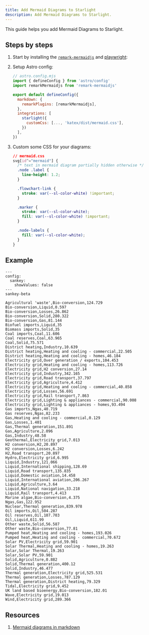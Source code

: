 ```yaml
---
title: Add Mermaid Diagrams to Starlight
description: Add Mermaid Diagrams to Starlight.
---
```



This guide helps you add Mermaid Diagrams to Starlight.

## Steps by steps

<Steps>

1.  Start by installing the [`remark-mermaidjs`](https://github.com/remcohaszing/remark-mermaidjs) and [playwright](https://playwright.com):
    <PackageManagerCommand command='add remark-mermaidjs playwright playwright-chromium' />

2.  Setup Astro config:

    ```js ins={3, 11}
    // astro.config.mjs
    import { defineConfig } from 'astro/config'
    import remarkMermaidjs from 'remark-mermaidjs'

    export default defineConfig({
      markdown: {
        remarkPlugins: [remarkMermaidjs],
      },
      integrations: [
        starlight({
          customCss: [..., 'katex/dist/mermaid.css'],
        })
      ],
    })
    ```

3.  Custom some CSS for your diagrams:

    ```css
    // mermaid.css
    svg[id^="mermaid"] {
      /* text in mermaid diagram partially hidden otherwise */
      .node .label {
        line-height: 1.2;
      }

      .flowchart-link {
        stroke: var(--sl-color-white) !important;
      }

      .marker {
        stroke: var(--sl-color-white);
        fill: var(--sl-color-white) !important;
      }

      .node-labels {
        fill: var(--sl-color-white);
      }
    }
    ```

</Steps>

## Example

```mermaid
---
config:
  sankey:
    showValues: false
---
sankey-beta

Agricultural 'waste',Bio-conversion,124.729
Bio-conversion,Liquid,0.597
Bio-conversion,Losses,26.862
Bio-conversion,Solid,280.322
Bio-conversion,Gas,81.144
Biofuel imports,Liquid,35
Biomass imports,Solid,35
Coal imports,Coal,11.606
Coal reserves,Coal,63.965
Coal,Solid,75.571
District heating,Industry,10.639
District heating,Heating and cooling - commercial,22.505
District heating,Heating and cooling - homes,46.184
Electricity grid,Over generation / exports,104.453
Electricity grid,Heating and cooling - homes,113.726
Electricity grid,H2 conversion,27.14
Electricity grid,Industry,342.165
Electricity grid,Road transport,37.797
Electricity grid,Agriculture,4.412
Electricity grid,Heating and cooling - commercial,40.858
Electricity grid,Losses,56.691
Electricity grid,Rail transport,7.863
Electricity grid,Lighting & appliances - commercial,90.008
Electricity grid,Lighting & appliances - homes,93.494
Gas imports,Ngas,40.719
Gas reserves,Ngas,82.233
Gas,Heating and cooling - commercial,0.129
Gas,Losses,1.401
Gas,Thermal generation,151.891
Gas,Agriculture,2.096
Gas,Industry,48.58
Geothermal,Electricity grid,7.013
H2 conversion,H2,20.897
H2 conversion,Losses,6.242
H2,Road transport,20.897
Hydro,Electricity grid,6.995
Liquid,Industry,121.066
Liquid,International shipping,128.69
Liquid,Road transport,135.835
Liquid,Domestic aviation,14.458
Liquid,International aviation,206.267
Liquid,Agriculture,3.64
Liquid,National navigation,33.218
Liquid,Rail transport,4.413
Marine algae,Bio-conversion,4.375
Ngas,Gas,122.952
Nuclear,Thermal generation,839.978
Oil imports,Oil,504.287
Oil reserves,Oil,107.703
Oil,Liquid,611.99
Other waste,Solid,56.587
Other waste,Bio-conversion,77.81
Pumped heat,Heating and cooling - homes,193.026
Pumped heat,Heating and cooling - commercial,70.672
Solar PV,Electricity grid,59.901
Solar Thermal,Heating and cooling - homes,19.263
Solar,Solar Thermal,19.263
Solar,Solar PV,59.901
Solid,Agriculture,0.882
Solid,Thermal generation,400.12
Solid,Industry,46.477
Thermal generation,Electricity grid,525.531
Thermal generation,Losses,787.129
Thermal generation,District heating,79.329
Tidal,Electricity grid,9.452
UK land based bioenergy,Bio-conversion,182.01
Wave,Electricity grid,19.013
Wind,Electricity grid,289.366
```

## Resources

1. [Mermaid diagrams in markdown](https://astro-digital-garden.stereobooster.com/recipes/mermaid-diagrams-in-markdown)
